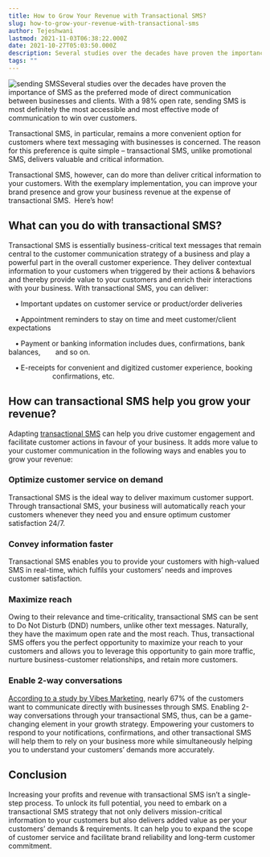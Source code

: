 ```yaml
---
title: How to Grow Your Revenue with Transactional SMS?
slug: how-to-grow-your-revenue-with-transactional-sms
author: Tejeshwani
lastmod: 2021-11-03T06:38:22.000Z
date: 2021-10-27T05:03:50.000Z
description: Several studies over the decades have proven the importance of SMS as the preferred mode of direct communication between businesses and clients. With a 98% open rate, sending SMS is most definitely the most accessible and most effective mode of communication to win over customers.
tags: ""
---
```


![sending SMS](https://images-msg91.s3.ap-south-1.amazonaws.com/2021/10/image-1.png)Several studies over the decades have proven the importance of SMS as the preferred mode of direct communication between businesses and clients. With a 98% open rate, sending SMS is most definitely the most accessible and most effective mode of communication to win over customers.

Transactional SMS, in particular, remains a more convenient option for customers where text messaging with businesses is concerned. The reason for this preference is quite simple – transactional SMS, unlike promotional SMS, delivers valuable and critical information.

Transactional SMS, however, can do more than deliver critical information to your customers. With the exemplary implementation, you can improve your brand presence and grow your business revenue at the expense of transactional SMS.  Here’s how!  


**What can you do with transactional SMS?**
-------------------------------------------

Transactional SMS is essentially business-critical text messages that remain central to the customer communication strategy of a business and play a powerful part in the overall customer experience. They deliver contextual information to your customers when triggered by their actions & behaviors and thereby provide value to your customers and enrich their interactions with your business. With transactional SMS, you can deliver:

 **•** Important updates on customer service or product/order deliveries

 **•** Appointment reminders to stay on time and meet customer/client expectations

 **•** Payment or banking information includes dues, confirmations, bank balances,     and so on.

 **•** E-receipts for convenient and digitized customer experience, booking             confirmations, etc.   


**How can transactional SMS help you grow your revenue?**
---------------------------------------------------------

Adapting [transactional SMS](https://msg91.com/sms/) can help you drive customer engagement and facilitate customer actions in favour of your business. It adds more value to your customer communication in the following ways and enables you to grow your revenue:  


### **Optimize customer service on demand**

Transactional SMS is the ideal way to deliver maximum customer support. Through transactional SMS, your business will automatically reach your customers whenever they need you and ensure optimum customer satisfaction 24/7.   


### **Convey information faster**

Transactional SMS enables you to provide your customers with high-valued SMS in real-time, which fulfils your customers’ needs and improves customer satisfaction.   


### **Maximize reach**

Owing to their relevance and time-criticality, transactional SMS can be sent to Do Not Disturb (DND) numbers, unlike other text messages. Naturally, they have the maximum open rate and the most reach. Thus, transactional SMS offers you the perfect opportunity to maximize your reach to your customers and allows you to leverage this opportunity to gain more traffic, nurture business-customer relationships, and retain more customers.   


### **Enable 2-way conversations**

[According to a study by Vibes Marketing](https://www.prnewswire.com/news-releases/study-shows-us-customers-prefer-texting-with-businesses-300974034.html), nearly 67% of the customers want to communicate directly with businesses through SMS. Enabling 2-way conversations through your transactional SMS, thus, can be a game-changing element in your growth strategy. Empowering your customers to respond to your notifications, confirmations, and other transactional SMS will help them to rely on your business more while simultaneously helping you to understand your customers’ demands more accurately.   


**Conclusion**
--------------

Increasing your profits and revenue with transactional SMS isn’t a single-step process. To unlock its full potential, you need to embark on a transactional SMS strategy that not only delivers mission-critical information to your customers but also delivers added value as per your customers’ demands & requirements. It can help you to expand the scope of customer service and facilitate brand reliability and long-term customer commitment.   
  


